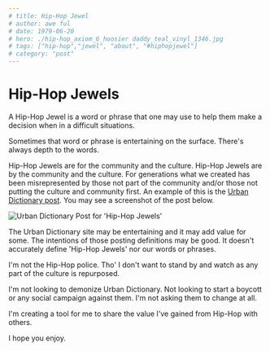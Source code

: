 ```yaml
---
# title: Hip-Hop Jewel
# author: awe ful
# date: 1979-06-20
# hero: ./hip-hop_axiom_6_hoosier daddy_teal_vinyl_1346.jpg
# tags: ["hip-hop","jewel", "about", "#hiphopjewel"]
# category: "post"
---
```


# Hip-Hop Jewels

A Hip-Hop Jewel is a word or phrase that one may use to help them make a decision when in a difficult situations.

Sometimes that word or phrase is entertaining on the surface. There's always depth to the words.

Hip-Hop Jewels are for the community and the culture. Hip-Hop Jewels are by the community and the culture. For generations what we created has been misrepresented by those not part of the community and/or those not putting the culture and community first. An example of this is the [Urban Dictionary post](https://www.urbandictionary.com/define.php?term=Hip%20hop%20jewels). You may see a screenshot of the post below.

![Urban Dictionary Post for 'Hip-Hop Jewels'](https://res.cloudinary.com/devdash54321/image/upload/v1561691332/Screen_Shot_2019-06-27_at_19.42.02.png)

The Urban Dictionary site may be entertaining and it may add value for some. The intentions of those posting definitions may be good. It doesn't accurately define 'Hip-Hop Jewels' nor our words or phrases.

I'm not the Hip-Hop police. Tho' I don't want to stand by and watch as any part of the culture is repurposed.

I'm not looking to demonize Urban Dictionary. Not looking to start a boycott or any social campaign against them. I'm not asking them to change at all.

I'm creating a tool for me to share the value I've gained from Hip-Hop with others.

I hope you enjoy.
